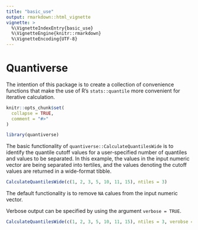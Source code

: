 ```yaml
---
title: "basic_use"
output: rmarkdown::html_vignette
vignette: >
  %\VignetteIndexEntry{basic_use}
  %\VignetteEngine{knitr::rmarkdown}
  %\VignetteEncoding{UTF-8}
---
```


# Quantiverse

The intention of this package is to create a collection of convenience functions that make the use of R's `stats::quantile` more convenient for iterative calculation. 

```r
knitr::opts_chunk$set(
  collapse = TRUE,
  comment = "#>"
)
```

```r
library(quantiverse)
```

The basic functionality of `quantiverse::CalculateQuantilesWide` is to identify the quantile cutoff values for a user-specified number of quantiles and values to be separated. In this example, the values in the input numeric vector are being separated into tertiles, and the values denoting the cutoff values are returned in a wide-format tibble.

```r
CalculateQuantilesWide(c(1, 2, 3, 5, 10, 11, 15), ntiles = 3)
```

The default functionality is to remove `NA` calues from the input numeric vector.

Verbose output can be specified by using the argument `verbose = TRUE`.

```r
CalculateQuantilesWide(c(1, 2, 3, 5, 10, 11, 15), ntiles = 3, verobse = TRUE)
```
